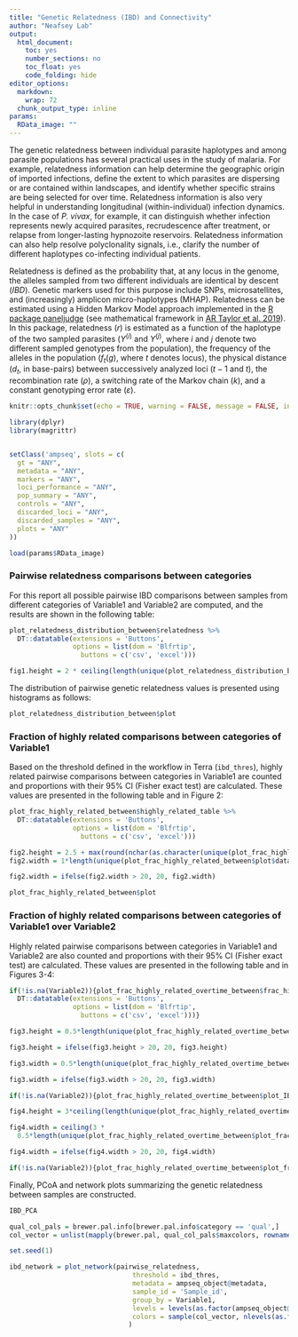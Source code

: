 ```yaml
---
title: "Genetic Relatedness (IBD) and Connectivity"
author: "Neafsey Lab"
output:
  html_document:
    toc: yes
    number_sections: no
    toc_float: yes
    code_folding: hide
editor_options:
  markdown:
    wrap: 72
  chunk_output_type: inline
params:
  RData_image: ""
---
```


The genetic relatedness between individual parasite haplotypes and among
parasite populations has several practical uses in the study of malaria.
For example, relatedness information can help determine the geographic
origin of imported infections, define the extent to which parasites are
dispersing or are contained within landscapes, and identify whether
specific strains are being selected for over time. Relatedness
information is also very helpful in understanding longitudinal
(within-individual) infection dynamics. In the case of *P. vivax*, for
example, it can distinguish whether infection represents newly acquired
parasites, recrudescence after treatment, or relapse from longer-lasting
hypnozoite reservoirs. Relatedness information can also help resolve
polyclonality signals, i.e., clarify the number of different haplotypes
co-infecting individual patients.

Relatedness is defined as the probability that, at any locus in the
genome, the alleles sampled from two different individuals are identical
by descent ($IBD$). Genetic markers used for this purpose include SNPs,
microsatellites, and (increasingly) amplicon micro-haplotypes (MHAP).
Relatedness can be estimated using a Hidden Markov Model approach
implemented in the [R package
paneljudge](https://github.com/aimeertaylor/paneljudge/tree/master) (see
mathematical framework in [AR Taylor et al.
2019](https://www.ncbi.nlm.nih.gov/pmc/articles/PMC6707449/)). In this
package, relatedness ($r$) is estimated as a function of the haplotype
of the two sampled parasites ($Y^{(i)}$ and $Y^{(j)}$, where $i$ and $j$
denote two different sampled genotypes from the population), the
frequency of the alleles in the population ($f_t(g)$, where $t$ denotes
locus), the physical distance ($d_t$, in base-pairs) between
successively analyzed loci ($t-1$ and $t$), the recombination rate
($\rho$), a switching rate of the Markov chain ($k$), and a constant
genotyping error rate ($\varepsilon$).

```r
knitr::opts_chunk$set(echo = TRUE, warning = FALSE, message = FALSE, include = TRUE)
```

```r
library(dplyr)
library(magrittr)


setClass('ampseq', slots = c(
  gt = "ANY",
  metadata = "ANY",
  markers = "ANY",
  loci_performance = "ANY",
  pop_summary = "ANY",
  controls = "ANY",
  discarded_loci = "ANY",
  discarded_samples = "ANY",
  plots = "ANY"
))

load(params$RData_image)

```

### Pairwise relatedness comparisons between categories

For this report all possible pairwise IBD comparisons between samples
from different categories of Variable1 and Variable2 are computed, and
the results are shown in the following table:

```r

plot_relatedness_distribution_between$relatedness %>%
  DT::datatable(extensions = 'Buttons',
                options = list(dom = 'Blfrtip',
                  buttons = c('csv', 'excel')))

```

```r
fig1.height = 2 * ceiling(length(unique(plot_relatedness_distribution_between$plot$data$Pop_comparison))/3)
```

The distribution of pairwise genetic relatedness values is presented
using histograms as follows:

```r
plot_relatedness_distribution_between$plot
```

### Fraction of highly related comparisons between categories of Variable1

Based on the threshold defined in the workflow in Terra (`ibd_thres`),
highly related pairwise comparisons between categories in Variable1 are
counted and proportions with their 95% CI (Fisher exact test) are
calculated. These values are presented in the following table and in
Figure 2:

```r
plot_frac_highly_related_between$highly_related_table %>%
  DT::datatable(extensions = 'Buttons',
                options = list(dom = 'Blfrtip',
                  buttons = c('csv', 'excel')))
```

```r
fig2.height = 2.5 + max(round(nchar(as.character(unique(plot_frac_highly_related_between$plot$data$Pop_comparison)))/10, 0))
fig2.width = 1*length(unique(plot_frac_highly_related_between$plot$data$Pop_comparison))

fig2.width = ifelse(fig2.width > 20, 20, fig2.width)
```

```r

plot_frac_highly_related_between$plot
```

### Fraction of highly related comparisons between categories of Variable1 over Variable2

Highly related pairwise comparisons between categories in Variable1 and
Variable2 are also counted and proportions with their 95% CI (Fisher
exact test) are calculated. These values are presented in the following
table and in Figures 3-4:

```r
if(!is.na(Variable2)){plot_frac_highly_related_overtime_between$frac_highly_related %>%
  DT::datatable(extensions = 'Buttons',
                options = list(dom = 'Blfrtip',
                  buttons = c('csv', 'excel')))}
```

```r
fig3.height = 0.5*length(unique(plot_frac_highly_related_overtime_between$plot_IBD_correlation_matrix$data$Pop_Date_Yi))

fig3.height = ifelse(fig3.height > 20, 20, fig3.height)

fig3.width = 0.5*length(unique(plot_frac_highly_related_overtime_between$plot_IBD_correlation_matrix$data$Pop_Date_Yj))

fig3.width = ifelse(fig3.width > 20, 20, fig3.width)
```

```r
if(!is.na(Variable2)){plot_frac_highly_related_overtime_between$plot_IBD_correlation_matrix}
```

```r

fig4.height = 3*ceiling(length(unique(plot_frac_highly_related_overtime_between$plot_frac_highly_related$data$Pop_comparison))/3)

fig4.width = ceiling(3 *
  0.5*length(unique(plot_frac_highly_related_overtime_between$plot_frac_highly_related$data$Date_Yi)))

fig4.width = ifelse(fig4.width > 20, 20, fig4.width)
```

```r

if(!is.na(Variable2)){plot_frac_highly_related_overtime_between$plot_frac_highly_related}
```

Finally, PCoA and network plots summarizing the genetic relatedness
between samples are constructed.

```r
IBD_PCA
```

```r

qual_col_pals = brewer.pal.info[brewer.pal.info$category == 'qual',]
col_vector = unlist(mapply(brewer.pal, qual_col_pals$maxcolors, rownames(qual_col_pals)))

set.seed(1)

ibd_network = plot_network(pairwise_relatedness,
                               threshold = ibd_thres,
                               metadata = ampseq_object@metadata, 
                               sample_id = 'Sample_id', 
                               group_by = Variable1, 
                               levels = levels(as.factor(ampseq_object@metadata[[Variable1]])),
                               colors = sample(col_vector, nlevels(as.factor(ampseq_object@metadata[[Variable1]])))
                              )
```
